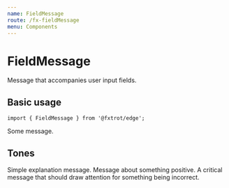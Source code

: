 ```yaml
---
name: FieldMessage
route: /fx-fieldMessage
menu: Components
---
```



# FieldMessage

Message that accompanies user input fields.

## Basic usage

```tsx
import { FieldMessage } from '@fxtrot/edge';
```

<Playground>
  <FieldMessage>Some message.</FieldMessage>
</Playground>

## Tones

<Playground>
  <Stack>
    <FieldMessage tone="neutral">Simple explanation message.</FieldMessage>
    <FieldMessage tone="positive">Message about something positive.</FieldMessage>
    <FieldMessage tone="critical">
      A critical message that should draw attention for something being incorrect.
    </FieldMessage>
  </Stack>
</Playground>
